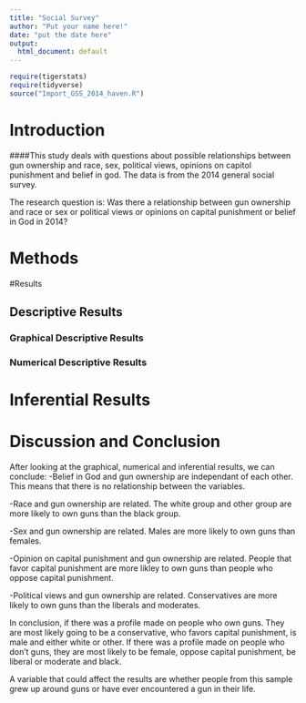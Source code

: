 ```yaml
---
title: "Social Survey"
author: "Put your name here!"
date: "put the date here"
output:
  html_document: default
---
```


```r
require(tigerstats)
require(tidyverse)
source("Import_GSS_2014_haven.R")
```
<!-- We recommend you use git branches -- create a separate branch for each major section i.e. Introduction, Methods, Results, Inferential Results, and Discussion and Conclusions - leave the YAML block untouched until the final merge where you put in your own name !-->

# Introduction

<!--In this section you explain what you are trying to show.  Where did the data come from?  What is the research or other question you are trying to answer?!-->   

####This study deals with questions about possible relationships between gun ownership and race, sex, political views, opinions on capitol punishment and belief in god. The data is from the 2014 general social survey.

The research question is: 
Was there a relationship between gun ownership and race or sex or political views or opinions on capital punishment or belief in God in 2014? 

# Methods

<!--Decide on your methods:  use "variable analysis" or other appropriate descriptors.  Make sure to choose at least one graphical method and at least one numerical method.!-->

#Results

<!--Divide this section into two sub-sections:  One for your descriptive  results and one for your inferential results.!-->

## Descriptive Results

### Graphical Descriptive Results

<!--Graphical results here.  Make sure to show your code.  Provide appropriate labels for axes, giving units if possible, and provide a good title for the graph, too.  Use the graphical results to describe the patterns if any that exist in the data as focused toward the research question!-->

### Numerical Descriptive Results

<!--Numerical results go here. Use the numerical results to describe the patterns if any that exist in the data as focused toward the research question!-->

# Inferential Results

<!--State hypothesis clearly.  Make sure your discussion of the inferential test covers all the aspects that the test output produces, such as test statistic, p-value etc.  Make a decision about the null hypothesis, explain the assumptions on which the selected test/procedure was based, and why the chosen procedure satisfys the assumptions and is appropriate to answer the research question!-->


# Discussion and Conclusion

<!--Discussion and conclusion here.  If you found a relationship be sure to consider whether the relationship occurs because one of the variables causes the other, or whether they perhasps are related for some other reason.  Watch the chapter 6 videos from the GeorgeTown videos collection.!-->

After looking at the graphical, numerical and inferential results, we can conclude:
-Belief in God and gun ownership are independant of each other. This means that there is no relationship between the variables.

-Race and gun ownership are related. The white group and other group are more likely to own guns than the black group.

-Sex and gun ownership are related. Males are more likely to own guns than females.

-Opinion on capital punishment and gun ownership are related. People that favor capital punishment are more likley to own guns than people who oppose capital punishment.

-Political views and gun ownership are related. Conservatives are more likely to own guns than the liberals and moderates.

In conclusion, if there was a profile made on people who own guns. They are most likely going to be a conservative, who favors capital punishment, is male and either white or other. If there was a profile made on people who don’t guns, they are most likely to be female, oppose capital punishment, be liberal or moderate and black.

A variable that could affect the results are whether people from this sample grew up around guns or have ever encountered a gun in their life.
